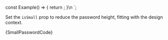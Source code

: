 
const Example() => {
	return <Password id="password-id-4" label="Label" placeholder="Placeholder" isSmall={true} />;
}\n
`;

<Section
	title="Small"
	contained={true}
	style={{ paddingRight: 0, paddingBottom: 0, paddingLeft: 0 }}
>
	<p>
		Set the <Code small={true}>isSmall</Code> prop to reduce the password
		height, fitting with the design context.
	</p>
	<Preview wrapper={true}>
		<Password
			id="password-id-4"
			label="Label"
			placeholder="Placeholder"
			isSmall={true}
		/>
	</Preview>
	<Snippet language="js">{SmallPasswordCode}</Snippet>
</Section>
